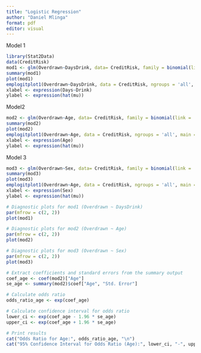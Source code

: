 ```yaml
---
title: "Logistic Regression"
author: "Daniel Mlinga"
format: pdf
editor: visual
---
```


Model 1

```r
library(Stat2Data)
data(CreditRisk)
mod1 <- glm(Overdrawn~DaysDrink, data= CreditRisk, family = binomial(link = 'logit')) 
summary(mod1)
plot(mod1)
emplogitplot1(Overdrawn~DaysDrink, data = CreditRisk, ngroups = 'all', main = "Empirical Logit Plot for Model (Overdrawn ~ DaysDrink)")
xlabel <- expression(Days~Drink)
ylabel <- expression(hat(mu))
```

Model2

```r
mod2 <- glm(Overdrawn~Age, data= CreditRisk, family = binomial(link = 'logit')) 
summary(mod2)
plot(mod2)
emplogitplot1(Overdrawn~Age, data = CreditRisk, ngroups = 'all', main = "Empirical Logit Plot for Model (Overdrawn ~ Age)")
xlabel <- expression(Age)
ylabel <- expression(hat(mu))
```

Model 3

```r
mod3 <- glm(Overdrawn~Sex, data= CreditRisk, family = binomial(link = 'logit'))
summary(mod3)
plot(mod3)
emplogitplot1(Overdrawn~Age, data = CreditRisk, ngroups = 'all', main = "Empirical Logit Plot for Model (Overdrawn ~ Sex)")
xlabel <- expression(Sex)
ylabel <- expression(hat(mu))
```

```r
# Diagnostic plots for mod1 (Overdrawn ~ DaysDrink)
par(mfrow = c(2, 2))
plot(mod1)

# Diagnostic plots for mod2 (Overdrawn ~ Age)
par(mfrow = c(2, 2))
plot(mod2)

# Diagnostic plots for mod3 (Overdrawn ~ Sex)
par(mfrow = c(2, 2))
plot(mod3)

```

```r
# Extract coefficients and standard errors from the summary output
coef_age <- coef(mod2)["Age"]
se_age <- summary(mod2)$coef["Age", "Std. Error"]

# Calculate odds ratio
odds_ratio_age <- exp(coef_age)

# Calculate confidence interval for odds ratio
lower_ci <- exp(coef_age - 1.96 * se_age)
upper_ci <- exp(coef_age + 1.96 * se_age)

# Print results
cat("Odds Ratio for Age:", odds_ratio_age, "\n")
cat("95% Confidence Interval for Odds Ratio (Age):", lower_ci, "-", upper_ci, "\n")

```

